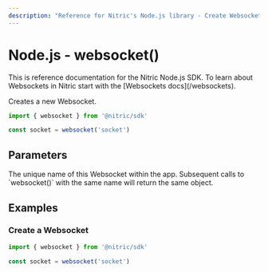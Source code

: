 ```yaml
---
description: "Reference for Nitric's Node.js library - Create Websockets with the Nitric Node.js SDK"
---
```


# Node.js - websocket()

<Note>
  This is reference documentation for the Nitric Node.js SDK. To learn about
  Websockets in Nitric start with the [Websockets docs](/websockets).
</Note>

Creates a new Websocket.

```javascript
import { websocket } from '@nitric/sdk'

const socket = websocket('socket')
```

## Parameters

<Properties>
  <Property name="name" required type="string">
    The unique name of this Websocket within the app. Subsequent calls to
    `websocket()` with the same name will return the same object.
  </Property>
</Properties>

## Examples

### Create a Websocket

```javascript
import { websocket } from '@nitric/sdk'

const socket = websocket('socket')
```
